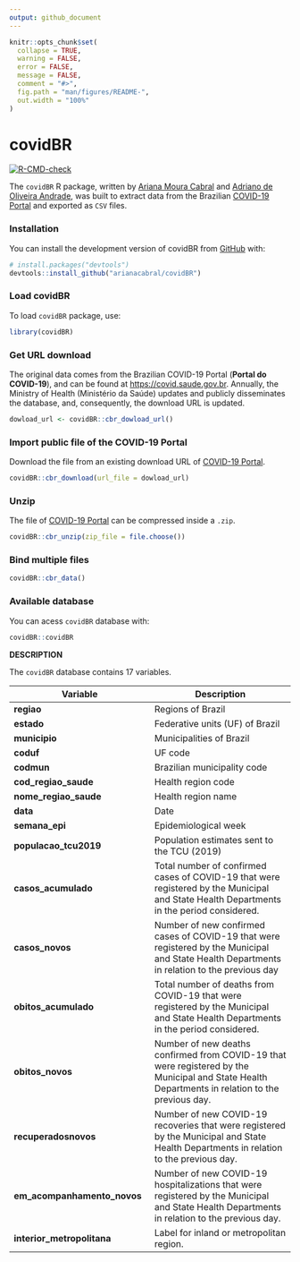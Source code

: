 ```yaml
---
output: github_document
---
```


<!-- README.md is generated from README.Rmd. Please edit that file -->

```r
knitr::opts_chunk$set(
  collapse = TRUE,
  warning = FALSE,
  error = FALSE,
  message = FALSE,
  comment = "#>",
  fig.path = "man/figures/README-",
  out.width = "100%"
)
```

# covidBR

<!-- badges: start -->
[![R-CMD-check](https://github.com/arianacabral/covidBR/workflows/R-CMD-check/badge.svg)](https://github.com/arianacabral/covidBR/actions)
<!-- badges: end -->

The `covidBR` R package, written by [Ariana Moura Cabral](https://orcid.org/0000-0002-9804-353X) and [Adriano de Oliveira Andrade](https://orcid.org/0000-0002-5689-6606), was built to extract data from the Brazilian [COVID-19 Portal](https://covid.saude.gov.br) and exported as `CSV` files.

### Installation

You can install the development version of covidBR from [GitHub](https://github.com/) with:

```r
# install.packages("devtools")
devtools::install_github("arianacabral/covidBR")
```

### Load covidBR

To load `covidBR` package, use: 

```r
library(covidBR)
```

### Get URL download

The original data comes from the Brazilian COVID-19 Portal (**Portal do COVID-19**), and can be found at <https://covid.saude.gov.br>. Annually, the Ministry of Health (Ministério da Saúde) updates and publicly disseminates the database, and, consequently, the download URL is updated.

```r
dowload_url <- covidBR::cbr_dowload_url()
```

### Import public file of the COVID-19 Portal

Download the file from an existing download URL of [COVID-19 Portal](https://covid.saude.gov.br).

```r
covidBR::cbr_download(url_file = dowload_url)
```

### Unzip

The file of [COVID-19 Portal](https://covid.saude.gov.br) can be compressed inside a `.zip`.

```r
covidBR::cbr_unzip(zip_file = file.choose())
```

### Bind multiple files

```r
covidBR::cbr_data()
```

### Available database 

You can acess `covidBR` database with:

```r
covidBR::covidBR
```

**DESCRIPTION**

The `covidBR` database contains 17 variables.

|Variable|Description|
|-----|-----|
|**regiao**|Regions of Brazil|
|**estado**|Federative units (UF) of Brazil|
|**municipio**|Municipalities of Brazil|
|**coduf**|UF code|
|**codmun**|Brazilian municipality code|
|**cod_regiao_saude**|Health region code|
|**nome_regiao_saude**|Health region name|
|**data**|Date|
|**semana_epi**|Epidemiological week|
|**populacao_tcu2019**|Population estimates sent to the TCU (2019)|
|**casos_acumulado**|Total number of confirmed cases of COVID-19 that were registered by the Municipal and State Health Departments in the period considered.|
|**casos_novos**|Number of new confirmed cases of COVID-19 that were registered by the Municipal and State Health Departments in relation to the previous day|
|**obitos_acumulado**|Total number of deaths from COVID-19 that were registered by the Municipal and State Health Departments in the period considered.|
|**obitos_novos**|Number of new deaths confirmed from COVID-19 that were registered by the Municipal and State Health Departments in relation to the previous day.|
|**recuperadosnovos**|Number of new COVID-19 recoveries that were registered by the Municipal and State Health Departments in relation to the previous day.|
|**em_acompanhamento_novos**|Number of new COVID-19 hospitalizations that were registered by the Municipal and State Health Departments in relation to the previous day.|
|**interior_metropolitana**|Label for inland or metropolitan region.|
